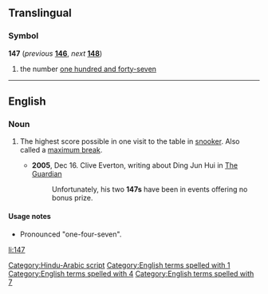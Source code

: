 ==Translingual==

===Symbol===
'''147''' (''previous'' '''[[146]]''', ''next'' '''[[148]]''')

# the number [[one hundred and forty-seven]]

[[Category:Hindu-Arabic script]]
----

==English==

===Noun===
{{en-noun}}

# {{context|snooker|lang=en}} The highest score possible in one visit to the table in [[snooker]]. Also called a [[maximum break]].
#* '''2005''', Dec 16. Clive Everton, writing about  Ding Jun Hui in [[w:The Guardian|The Guardian]]
#*: Unfortunately, his two '''147s''' have been in events offering no bonus prize.

====Usage notes====
* Pronounced "one-four-seven".

[[Category:English terms spelled with 1]]
[[Category:English terms spelled with 4]]
[[Category:English terms spelled with 7]]
[[li:147]]
